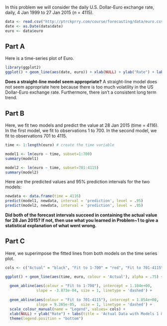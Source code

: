 In this problem we will consider the daily U.S. Dollar-Euro exchange rate,
daily, 4 Jan 1999 to 27 Jan 2015 (*n* = 4115).

```r
data <- read.csv("http://ptrckprry.com/course/forecasting/data/euro.csv")
date <- as.Date(data$date)
euro <- data$euro
```


Part A
------

Here is a time-series plot of Euro.

```r
library(ggplot2)
ggplot() + geom_line(aes(date, euro)) + xlab(NULL) + ylab("Rate") + labs(title = "U.S. Dollar-Euro Exchange Rate")
```


**Does a straight-line model seem appropriate?**
A straight-line model does not seem appropriate here because there is too much volatility in the US Dollar-Euro exchange rate.  Furthermore, there isn't a consistent long term trend.  



Part B
------

Here, we fit two models and predict the value at 28 Jan 2015 (time = 4116).  In
the first model, we fit to observations 1 to 700.  In the second model, we fit to observations 701 to 4115.

```r
time <- 1:length(euro) # create the time variable

model1 <- lm(euro ~ time, subset=1:700)
summary(model1)

model2 <- lm(euro ~ time, subset=701:4115)
summary(model2)
```

Here are the predicted values and 95% prediction intervals for the two models:
```r
newdata <- data.frame(time = 4116)
predict(model1, newdata, interval = 'prediction', level = .95)
predict(model2, newdata, interval = 'prediction', level = .95)
```

**Did both of the forecast intervals succeed in containing the actual value
for 28 Jan 2015?  If not, then use what you learned in Problem~1 to give a
statistical explanation of what went wrong.**


Part C
------

Here, we superimpose the fitted lines from both models on the time series plot.

```r
cols <- c("Actual" = "black", "Fit to 1-700" = "red", "Fit to 701-4115" = "blue")

ggplot() + geom_line(aes(time, euro, colour = 'Actual'), alpha = .75) + 
  
  geom_abline(aes(colour = "Fit to 1-700"), intercept = 1.104e+00, 
              slope = -3.873e-04, size = 1, linetype = 'dashed') + 
  
  geom_abline(aes(colour = "Fit to 701-4115"), intercept = 1.054e+00, 
              slope = 9.265e-05,  size = 1, linetype = 'dashed') +
  scale_colour_manual(name = "Legend", values= cols) + 
  xlab(NULL) + ylab("Rate") + labs(title = 'Actual Data with Models 1 & 2') + 
  theme(legend.position = "bottom")
```
